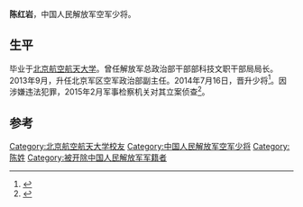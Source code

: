 '''陈红岩'''，中国人民解放军空军少将。

==生平==
毕业于[[北京航空航天大学|北京航空航天大学]]。曾任解放军总政治部干部部科技文职干部局局长。2013年9月，升任北京军区空军政治部副主任。2014年7月16日，晋升少将<ref>{{cite news|title=军队近期查处军级以上干部简历|url=http://news.qq.com/a/20150302/064414.htm|accessdate=2015-04-20|newspaper=腾讯网|archive-date=2015-04-27|archive-url=https://web.archive.org/web/20150427111540/http://news.qq.com/a/20150302/064414.htm|dead-url=no}}</ref>。因涉嫌违法犯罪，2015年2月军事检察机关对其立案侦查<ref>{{cite news|title=刚落马的14只军老虎信息全在这！认识一下这些神秘人物|url=http://www.icaijing.com/wemedia/article3366361/|accessdate=2015-04-20|newspaper=澎湃新闻|deadurl=yes|archiveurl=https://web.archive.org/web/20150427144524/http://www.icaijing.com/wemedia/article3366361/|archivedate=2015-04-27}}</ref>。

==参考==
{{reflist}}
{{中国军事人物小作品}}
{{中共十八大以来的反腐败工作}}
{{Authority control}}
{{DEFAULTSORT:C}}
[[Category:北京航空航天大学校友|Category:北京航空航天大学校友]]
[[Category:中国人民解放军空军少将|Category:中国人民解放军空军少将]]
[[Category:陈姓|Category:陈姓]]
[[Category:被开除中国人民解放军军籍者|Category:被开除中国人民解放军军籍者]]